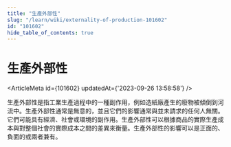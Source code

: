 ```yaml
---
title: "生產外部性"
slug: "/learn/wiki/externality-of-production-101602"
id: "101602"
hide_table_of_contents: true
---
```



# 生產外部性

<ArticleMeta id={101602} updatedAt={'2023-09-26 13:58:58'} />
<div className='border-solid border-b border-t-0 my-4 border-[var(--ifm-color-gray-300)]' />

生產外部性是指工業生產過程中的一種副作用，例如造紙廠產生的廢物被傾倒到河流中。生產外部性通常是無意的，並且它們的影響通常與並未請求的任何人無關。它們可能具有經濟、社會或環境的副作用。生產外部性可以根據商品的實際生產成本與對整個社會的實際成本之間的差異來衡量。生產外部性的影響可以是正面的、負面的或兩者兼有。
